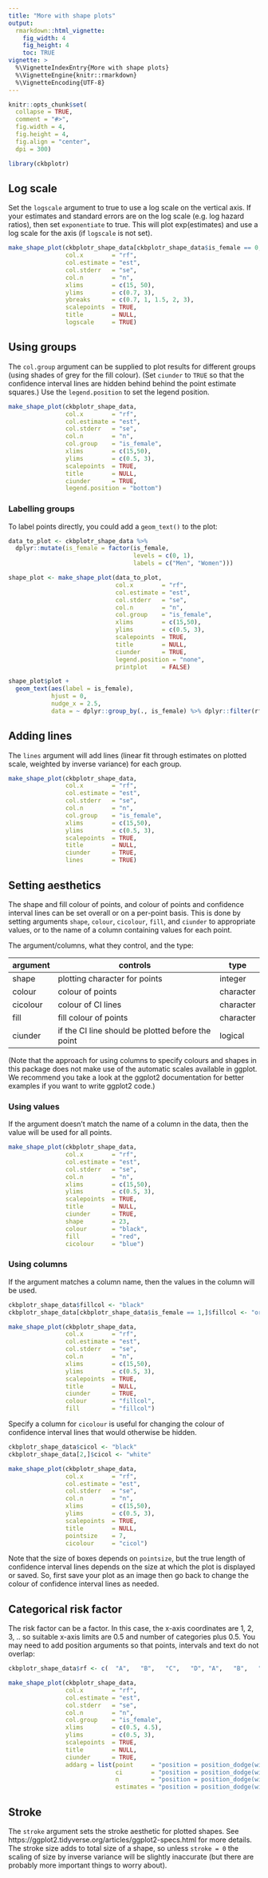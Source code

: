```yaml
---
title: "More with shape plots"
output:
  rmarkdown::html_vignette:
    fig_width: 4
    fig_height: 4
    toc: TRUE
vignette: >
  %\VignetteIndexEntry{More with shape plots}
  %\VignetteEngine{knitr::rmarkdown}
  %\VignetteEncoding{UTF-8}
---
```


```r
knitr::opts_chunk$set(
  collapse = TRUE,
  comment = "#>",
  fig.width = 4,
  fig.height = 4,
  fig.align = "center",
  dpi = 300)
```

```r
library(ckbplotr)
```


## Log scale
Set the `logscale` argument to true to use a log scale on the vertical axis. If your estimates and standard errors are on the log scale (e.g. log hazard ratios), then set `exponentiate` to true. This will plot exp(estimates) and use a log scale for the axis (if `logscale` is not set).
```r
make_shape_plot(ckbplotr_shape_data[ckbplotr_shape_data$is_female == 0,],
                col.x        = "rf",
                col.estimate = "est",
                col.stderr   = "se",
                col.n        = "n",
                xlims        = c(15, 50),
                ylims        = c(0.7, 3),
                ybreaks      = c(0.7, 1, 1.5, 2, 3),
                scalepoints  = TRUE,
                title        = NULL,
                logscale     = TRUE)
```


## Using groups
The `col.group` argument can be supplied to plot results for different groups (using shades of grey for the fill colour). (Set `ciunder` to `TRUE` so that the confidence interval lines are hidden behind behind the point estimate squares.) Use the `legend.position` to set the legend position.
```r
make_shape_plot(ckbplotr_shape_data,
                col.x        = "rf",
                col.estimate = "est",
                col.stderr   = "se",
                col.n        = "n",
                col.group    = "is_female",
                xlims        = c(15,50),
                ylims        = c(0.5, 3),
                scalepoints  = TRUE,
                title        = NULL,
                ciunder      = TRUE,
                legend.position = "bottom")
```


### Labelling groups
To label points directly, you could add a `geom_text()` to the plot:
```r
data_to_plot <- ckbplotr_shape_data %>%
  dplyr::mutate(is_female = factor(is_female,
                                   levels = c(0, 1), 
                                   labels = c("Men", "Women")))

shape_plot <- make_shape_plot(data_to_plot,
                              col.x        = "rf",
                              col.estimate = "est",
                              col.stderr   = "se",
                              col.n        = "n",
                              col.group    = "is_female",
                              xlims        = c(15,50),
                              ylims        = c(0.5, 3),
                              scalepoints  = TRUE,
                              title        = NULL,
                              ciunder      = TRUE,
                              legend.position = "none",
                              printplot    = FALSE)

shape_plot$plot +
  geom_text(aes(label = is_female),
            hjust = 0,
            nudge_x = 2.5,
            data = ~ dplyr::group_by(., is_female) %>% dplyr::filter(rf == max(rf)))
```

## Adding lines
The `lines` argument will add lines (linear fit through estimates on plotted scale, weighted by inverse variance) for each group.
```r
make_shape_plot(ckbplotr_shape_data,
                col.x        = "rf",
                col.estimate = "est",
                col.stderr   = "se",
                col.n        = "n",
                col.group    = "is_female",
                xlims        = c(15,50),
                ylims        = c(0.5, 3),
                scalepoints  = TRUE,
                title        = NULL,
                ciunder      = TRUE,
                lines        = TRUE)
```


## Setting aesthetics
The shape and fill colour of points, and colour of points and confidence interval lines can be set overall or on a per-point basis. This is done by setting arguments `shape`, `colour`, `cicolour`, `fill`, and `ciunder` to appropriate values, or to the name of a column containing values for each point.

The argument/columns, what they control, and the type:

| argument    | controls                                          | type      |
|-------------|---------------------------------------------------|-----------|
| shape       | plotting character for points                     | integer   |
| colour      | colour of points                                  | character |
| cicolour    | colour of CI lines                                | character |
| fill        | fill colour of points                             | character |
| ciunder     | if the CI line should be plotted before the point | logical   |


(Note that the approach for using columns to specify colours and shapes in this package does not make use of the automatic scales available in ggplot. We recommend you take a look at the ggplot2 documentation for better examples if you want to write ggplot2 code.)

### Using values
If the argument doesn't match the name of a column in the data, then the value will be used for all points.
```r
make_shape_plot(ckbplotr_shape_data,
                col.x        = "rf",
                col.estimate = "est",
                col.stderr   = "se",
                col.n        = "n",
                xlims        = c(15,50),
                ylims        = c(0.5, 3),
                scalepoints  = TRUE,
                title        = NULL,
                ciunder      = TRUE,
                shape        = 23,
                colour       = "black",
                fill         = "red",
                cicolour     = "blue")
```

### Using columns
If the argument matches a column name, then the values in the column will be used.
```r
ckbplotr_shape_data$fillcol <- "black"
ckbplotr_shape_data[ckbplotr_shape_data$is_female == 1,]$fillcol <- "orange"

make_shape_plot(ckbplotr_shape_data,
                col.x        = "rf",
                col.estimate = "est",
                col.stderr   = "se",
                col.n        = "n",
                xlims        = c(15,50),
                ylims        = c(0.5, 3),
                scalepoints  = TRUE,
                title        = NULL,
                ciunder      = TRUE,
                colour       = "fillcol",
                fill         = "fillcol")
```

Specify a column for `cicolour` is useful for changing the colour of confidence interval lines that would otherwise be hidden.
```r
ckbplotr_shape_data$cicol <- "black"
ckbplotr_shape_data[2,]$cicol <- "white"

make_shape_plot(ckbplotr_shape_data,
                col.x        = "rf",
                col.estimate = "est",
                col.stderr   = "se",
                col.n        = "n",
                xlims        = c(15,50),
                ylims        = c(0.5, 3),
                scalepoints  = TRUE,
                title        = NULL,
                pointsize    = 7,
                cicolour     = "cicol")
```

Note that the size of boxes depends on `pointsize`, but the true length of confidence interval lines depends on the size at which the plot is displayed or saved. So, first save your plot as an image then go back to change the colour of confidence interval lines as needed.


## Categorical risk factor
The risk factor can be a factor. In this case, the x-axis coordinates are 1, 2, 3, .. so suitable x-axis limits are 0.5 and number of categories plus 0.5. You may need to add position arguments so that points, intervals and text do not overlap:
```r
ckbplotr_shape_data$rf <- c(  "A",   "B",   "C",   "D", "A",   "B",   "C",  "D")

make_shape_plot(ckbplotr_shape_data,
                col.x        = "rf",
                col.estimate = "est",
                col.stderr   = "se",
                col.n        = "n",
                col.group    = "is_female",
                xlims        = c(0.5, 4.5),
                ylims        = c(0.5, 3),
                scalepoints  = TRUE,
                title        = NULL,
                ciunder      = TRUE,
                addarg = list(point     = "position = position_dodge(width = 0.5)",
                              ci        = "position = position_dodge(width = 0.5)",
                              n         = "position = position_dodge(width = 0.5)",
                              estimates = "position = position_dodge(width = 0.5)"))
```

## Stroke
The `stroke` argument sets the stroke aesthetic for plotted shapes. See https://ggplot2.tidyverse.org/articles/ggplot2-specs.html for more details. The stroke size adds to total size of a shape, so unless `stroke = 0` the scaling of size by inverse variance will be slightly inaccurate (but there are probably more important things to worry about).
